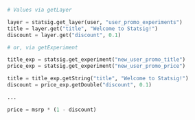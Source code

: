 ```py
# Values via getLayer

layer = statsig.get_layer(user, "user_promo_experiments")
title = layer.get("title", "Welcome to Statsig!")
discount = layer.get("discount", 0.1)

# or, via getExperiment

title_exp = statsig.get_experiment("new_user_promo_title")
price_exp = statsig.get_experiment("new_user_promo_price")

title = title_exp.getString("title", "Welcome to Statsig!")
discount = price_exp.getDouble("discount", 0.1)

...

price = msrp * (1 - discount)
```
